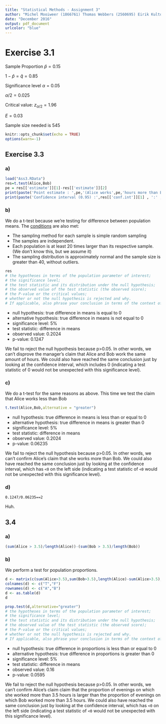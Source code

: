 ```yaml
---
title: "Statistical Methods - Assignment 3"
author: "Michel Mooiweer (1866761) Thomas Webbers (2560695) Eirik Kultorp (2544992)"
date: "December 2016"
output: pdf_document
urlcolor: "blue"
---
```

# Exercise 3.1


\begin{gather*}
n = \frac{[z_{\alpha/2}]^2\hat{p}\hat{q}}{E^2}
\end{gather*}


Sample Proportion
$\hat{p} = 0.15$

$1 - \hat{p} = \hat{q} = 0.85$

Significance level
$\alpha = 0.05$

$\alpha/2 = 0.025$

Critical value:
$z_{\alpha/2} = 1.96$ 

$E=0.03$

\begin{equation*}
\begin{split}
n &= \frac{1.96^2\cdot 0.15 \cdot 0.85}{0.03^2}\\
n &= 544.226 \rightarrow 545
\end{split}
\end{equation*}

Sample size needed is 545




```r
knitr::opts_chunk$set(echo = TRUE)
options(warn=-1)
```

## Exercise 3.3

### a)

```r
load("Ass3.RData")
res=t.test(Alice,Bob)
pe = res[['estimate']][1]-res[['estimate']][2]
print(paste('Point estimate : ',pe,'(Alice works',pe,'hours more than Bob)'))
print(paste('Confidence interval (0.95) :',res[['conf.int']][1] , ':' , res[['conf.int']][2]))
```

### b)

We do a t-test because we're testing for difference between population means. 
The [conditions](http://stattrek.com/hypothesis-test/difference-in-means.aspx) are also met: 

 - The sampling method for each sample is simple random sampling
 - The samples are independent.
 - Each population is at least 20 times larger than its respective sample. (We don't know this, but we assume it)
 - The sampling distribution is approximately normal and the sample size is greater than 40, without outliers.

```r
res
# the hypotheses in terms of the population parameter of interest;
# the significance level;
# the test statistic and its distribution under the null hypothesis;
# the observed value of the test statistic (the observed score);
# the P-value or the critical values;
# whether or not the null hypothesis is rejected and why.
# If applicable, also phrase your conclusion in terms of the context of the problem.
```

 - null hypothesis: true difference in means is equal to 0
 - alternative hypothesis: true difference in means is not equal to 0
 - significance level: 5%
 - test statistic: difference in means
 - observed value: 0.2024
 - p-value: 0.1247 

We fail to reject the null hypothesis because p>0.05. In other words, we can't disprove the manager's claim that Alice and Bob work the same amount of hours. We could also have reached the same conclusion just by looking at the confidence interval, which includes 0 (indicating a test statistic of 0 would not be unexpected with this significance level).

### c)

We do a t-test for the same reasons as above. This time we test the claim that Alice works less than Bob

```r
t.test(Alice,Bob,alternative = "greater") 
```

 - null hypothesis: true difference in means is less than or equal to 0 
 - alternative hypothesis: true difference in means is greater than 0
 - significance level: 5%
 - test statistic: difference in means
 - observed value: 0.2024
 - p-value: 0.06235

We fail to reject the null hypothesis because p>0.05. In other words, we can't confirm Alice's claim that she works more than Bob. We could also have reached the same conclusion just by looking at the confidence interval, which has `<0` on the left side (indicating a test statistic of `<0` would not be unexpected with this significance level). 

### d)

`0.1247/0.06235==2`

Huh.

## 3.4

### a)

```r
(sum(Alice > 3.5)/length(Alice))-(sum(Bob > 3.5)/length(Bob))
```

### b)

We perform a test for population proportions. 

```r

d <- matrix(c(sum(Alice>3.5),sum(Bob>3.5),length(Alice)-sum(Alice>3.5),length(Bob)-sum(Bob>3.5)),nrow=2)
colnames(d) <- c("T","F")
rownames(d) <- c("A","B")
d <- as.table(d)
d

prop.test(d,alternative="greater")
# the hypotheses in terms of the population parameter of interest;
# the significance level;
# the test statistic and its distribution under the null hypothesis;
# the observed value of the test statistic (the observed score);
# the P-value or the critical values;
# whether or not the null hypothesis is rejected and why.
# If applicable, also phrase your conclusion in terms of the context of the problem.
```


 - null hypothesis: true difference in proportions is less than or equal to 0 
 - alternative hypothesis: true difference in proportions is greater than 0
 - significance level: 5%
 - test statistic: difference in means
 - observed value: 0.16
 - p-value: 0.0595
 
We fail to reject the null hypothesis because p>0.05. In other words, we can't confirm Alice's claim claim that the proportion of evenings on which
she worked more than 3.5 hours is larger than the proportion of evenings on which Bob worked more than 3.5 hours. We could also have reached the same conclusion just by looking at the confidence interval, which has `<0` on the left side (indicating a test statistic of `<0` would not be unexpected with this significance level). 

